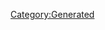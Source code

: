 {{Texts/Music
 |ID=152
 |MusicName=いけないボーダーライン
 |OfficialName=いけないボーダーライン
 |VocalName=シェリル・ノーム starring May'n、ランカ・リー＝中島愛
 |VocalNameLF=シェリル・ノーム starring May'n、ランカ・リー＝中島愛
 |Description=作品：コラボアルバム「デカルチャー!!ミクスチャー!!!!!」<br/><br/>歌手：シェリル・ノーム starring May'n、<br/>　　　ランカ・リー＝中島愛<br/><br/>作詞：西直紀<br/>作曲：コモリタミノル
 |BuyURL=https://recochoku.jp/song/S1014281205/single?ds=1021144642
 |StoryDesc=
 |StoryTitle=
 |BannerId=0
 |AnmStoreURL=
}}
[[Category:Generated]]
